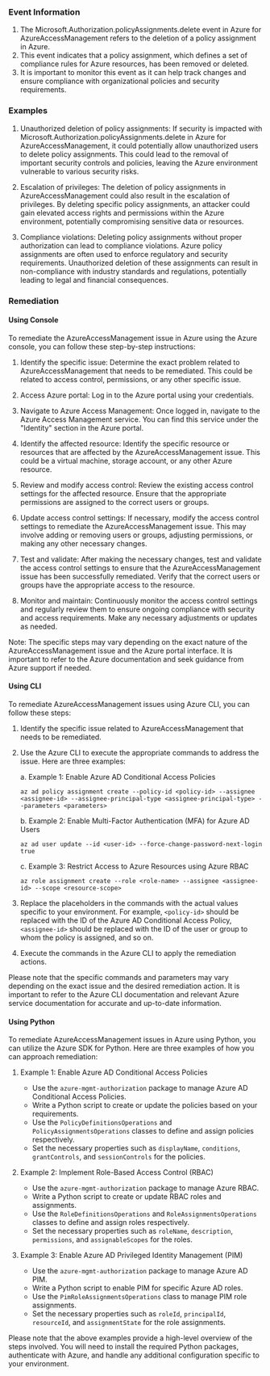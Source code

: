 
### Event Information

1. The Microsoft.Authorization.policyAssignments.delete event in Azure for AzureAccessManagement refers to the deletion of a policy assignment in Azure.
2. This event indicates that a policy assignment, which defines a set of compliance rules for Azure resources, has been removed or deleted.
3. It is important to monitor this event as it can help track changes and ensure compliance with organizational policies and security requirements.


### Examples

1. Unauthorized deletion of policy assignments: If security is impacted with Microsoft.Authorization.policyAssignments.delete in Azure for AzureAccessManagement, it could potentially allow unauthorized users to delete policy assignments. This could lead to the removal of important security controls and policies, leaving the Azure environment vulnerable to various security risks.

2. Escalation of privileges: The deletion of policy assignments in AzureAccessManagement could also result in the escalation of privileges. By deleting specific policy assignments, an attacker could gain elevated access rights and permissions within the Azure environment, potentially compromising sensitive data or resources.

3. Compliance violations: Deleting policy assignments without proper authorization can lead to compliance violations. Azure policy assignments are often used to enforce regulatory and security requirements. Unauthorized deletion of these assignments can result in non-compliance with industry standards and regulations, potentially leading to legal and financial consequences.

### Remediation

#### Using Console

To remediate the AzureAccessManagement issue in Azure using the Azure console, you can follow these step-by-step instructions:

1. Identify the specific issue: Determine the exact problem related to AzureAccessManagement that needs to be remediated. This could be related to access control, permissions, or any other specific issue.

2. Access Azure portal: Log in to the Azure portal using your credentials.

3. Navigate to Azure Access Management: Once logged in, navigate to the Azure Access Management service. You can find this service under the "Identity" section in the Azure portal.

4. Identify the affected resource: Identify the specific resource or resources that are affected by the AzureAccessManagement issue. This could be a virtual machine, storage account, or any other Azure resource.

5. Review and modify access control: Review the existing access control settings for the affected resource. Ensure that the appropriate permissions are assigned to the correct users or groups.

6. Update access control settings: If necessary, modify the access control settings to remediate the AzureAccessManagement issue. This may involve adding or removing users or groups, adjusting permissions, or making any other necessary changes.

7. Test and validate: After making the necessary changes, test and validate the access control settings to ensure that the AzureAccessManagement issue has been successfully remediated. Verify that the correct users or groups have the appropriate access to the resource.

8. Monitor and maintain: Continuously monitor the access control settings and regularly review them to ensure ongoing compliance with security and access requirements. Make any necessary adjustments or updates as needed.

Note: The specific steps may vary depending on the exact nature of the AzureAccessManagement issue and the Azure portal interface. It is important to refer to the Azure documentation and seek guidance from Azure support if needed.

#### Using CLI

To remediate AzureAccessManagement issues using Azure CLI, you can follow these steps:

1. Identify the specific issue related to AzureAccessManagement that needs to be remediated.

2. Use the Azure CLI to execute the appropriate commands to address the issue. Here are three examples:

   a. Example 1: Enable Azure AD Conditional Access Policies
      ```
      az ad policy assignment create --policy-id <policy-id> --assignee <assignee-id> --assignee-principal-type <assignee-principal-type> --parameters <parameters>
      ```

   b. Example 2: Enable Multi-Factor Authentication (MFA) for Azure AD Users
      ```
      az ad user update --id <user-id> --force-change-password-next-login true
      ```

   c. Example 3: Restrict Access to Azure Resources using Azure RBAC
      ```
      az role assignment create --role <role-name> --assignee <assignee-id> --scope <resource-scope>
      ```

3. Replace the placeholders in the commands with the actual values specific to your environment. For example, `<policy-id>` should be replaced with the ID of the Azure AD Conditional Access Policy, `<assignee-id>` should be replaced with the ID of the user or group to whom the policy is assigned, and so on.

4. Execute the commands in the Azure CLI to apply the remediation actions.

Please note that the specific commands and parameters may vary depending on the exact issue and the desired remediation action. It is important to refer to the Azure CLI documentation and relevant Azure service documentation for accurate and up-to-date information.

#### Using Python

To remediate AzureAccessManagement issues in Azure using Python, you can utilize the Azure SDK for Python. Here are three examples of how you can approach remediation:

1. Example 1: Enable Azure AD Conditional Access Policies
   - Use the `azure-mgmt-authorization` package to manage Azure AD Conditional Access Policies.
   - Write a Python script to create or update the policies based on your requirements.
   - Use the `PolicyDefinitionsOperations` and `PolicyAssignmentsOperations` classes to define and assign policies respectively.
   - Set the necessary properties such as `displayName`, `conditions`, `grantControls`, and `sessionControls` for the policies.

2. Example 2: Implement Role-Based Access Control (RBAC)
   - Use the `azure-mgmt-authorization` package to manage Azure RBAC.
   - Write a Python script to create or update RBAC roles and assignments.
   - Use the `RoleDefinitionsOperations` and `RoleAssignmentsOperations` classes to define and assign roles respectively.
   - Set the necessary properties such as `roleName`, `description`, `permissions`, and `assignableScopes` for the roles.

3. Example 3: Enable Azure AD Privileged Identity Management (PIM)
   - Use the `azure-mgmt-authorization` package to manage Azure AD PIM.
   - Write a Python script to enable PIM for specific Azure AD roles.
   - Use the `PimRoleAssignmentsOperations` class to manage PIM role assignments.
   - Set the necessary properties such as `roleId`, `principalId`, `resourceId`, and `assignmentState` for the role assignments.

Please note that the above examples provide a high-level overview of the steps involved. You will need to install the required Python packages, authenticate with Azure, and handle any additional configuration specific to your environment.

